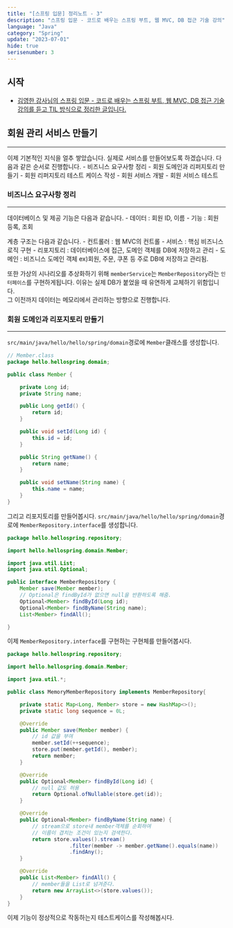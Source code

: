 ```yaml
---
title: "[스프링 입문] 정리노트 - 3"
description: "스프링 입문 - 코드로 배우는 스프링 부트, 웹 MVC, DB 접근 기술 강의"
language: "Java"
category: "Spring"
update: "2023-07-01"
hide: true
serisenumber: 3
---
```


## 시작

- [김영한 강사님의 스프링 입문 - 코드로 배우는 스프링 부트, 웹 MVC, DB 접근 기술 강의를 듣고 TIL 방식으로 정리한 글입니다.](https://www.inflearn.com/course/%EC%8A%A4%ED%94%84%EB%A7%81-%EC%9E%85%EB%AC%B8-%EC%8A%A4%ED%94%84%EB%A7%81%EB%B6%80%ED%8A%B8)

## 회원 관리 서비스 만들기
---
이제 기본적인 지식을 얼추 쌓았습니다. 실제로 서비스를 만들어보도록 하겠습니다. 다음과 같은 순서로 진행합니다.
    - 비즈니스 요구사항 정리
    - 회원 도메인과 리퍼지토리 만들기
    - 회원 리퍼지토리 테스트 케이스 작성
    - 회원 서비스 개발
    - 회원 서비스 테스트

### 비즈니스 요구사항 정리
---
데이터베이스 및 제공 기능은 다음과 같습니다.
    - 데이터 : 회원 ID, 이름
    - 기능 : 회원 등록, 조회  
    
계층 구조는 다음과 같습니다.
    - 컨트롤러 : 웹 MVC의 컨트롤
    - 서비스 : 핵심 비즈니스 로직 구현
    - 리포지토리 : 데이터베이스에 접근, 도메인 객체를 DB에 저장하고 관리
    - 도메인 : 비즈니스 도메인 객체 ex)회원, 주문, 쿠폰 등 주로 DB에 저장하고 관리됨.

또한 가상의 시나리오를 추상화하기 위해 `memberService`는 `MemberRepository`라는 `인터페이스`를 구현하게됩니다. 이유는 실제 DB가 붙었을 때 유연하게 교체하기 위함입니다.  
그 이전까지 데이터는 메모리에서 관리하는 방향으로 진행합니다.

### 회원 도메인과 리포지토리 만들기
---
`src/main/java/hello/hello/spring/domain`경로에 `Member`클래스를 생성합니다.
```java
// Member.class
package hello.hellospring.domain;

public class Member {

    private Long id;
    private String name;

    public Long getId() {
        return id;
    }

    public void setId(Long id) {
        this.id = id;
    }

    public String getName() {
        return name;
    }

    public void setName(String name) {
        this.name = name;
    }
}
```

그리고 리포지토리를 만들어봅시다. 
`src/main/java/hello/hello/spring/domain`경로에 `MemberRepository.interface`를 생성합니다.
```java
package hello.hellospring.repository;

import hello.hellospring.domain.Member;

import java.util.List;
import java.util.Optional;

public interface MemberRepository {
    Member save(Member member);
    // Optional은 findById가 없으면 null을 반환하도록 해줌.
    Optional<Member> findById(Long id);
    Optional<Member> findByName(String name);
    List<Member> findAll();

}
```

이제 `MemberRepository.interface`를 구현하는 구현체를 만들어봅시다.

```java
package hello.hellospring.repository;

import hello.hellospring.domain.Member;

import java.util.*;

public class MemoryMemberRepository implements MemberRepository{

    private static Map<Long, Member> store = new HashMap<>();
    private static long sequence = 0L;

    @Override
    public Member save(Member member) {
        // id 값을 부여
        member.setId(++sequence);
        store.put(member.getId(), member);
        return member;
    }

    @Override
    public Optional<Member> findById(Long id) {
        // null 값도 허용
        return Optional.ofNullable(store.get(id));
    }

    @Override
    public Optional<Member> findByName(String name) {
        // stream으로 store내 member객체를 순회하여
        // 이름이 겹치는 조건이 있는지 검색한다.
        return store.values().stream()
                    .filter(member -> member.getName().equals(name))
                    .findAny();
    }

    @Override
    public List<Member> findAll() {
        // member들을 List로 넘겨준다.
        return new ArrayList<>(store.values());
    }
}

```

이제 기능이 정상적으로 작동하는지 테스트케이스를 작성해봅시다.